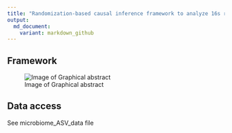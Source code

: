```yaml
---
title: "Randomization-based causal inference framework to analyze 16s rRNA gut microbiome data."
output:
  md_document:
    variant: markdown_github
---
```


## Framework

![Image of Graphical abstract](misc/Fig1_graphical_abstract.png)


## Data access

See microbiome_ASV_data file